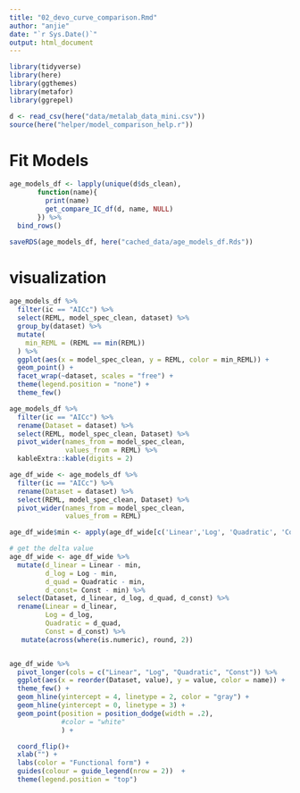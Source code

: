 ```yaml
---
title: "02_devo_curve_comparison.Rmd"
author: "anjie"
date: "`r Sys.Date()`"
output: html_document
---
```


```r
library(tidyverse)
library(here)
library(ggthemes)
library(metafor)
library(ggrepel)

d <- read_csv(here("data/metalab_data_mini.csv"))
source(here("helper/model_comparison_help.r"))
```
# Fit Models 

```r
age_models_df <- lapply(unique(d$ds_clean), 
       function(name){
         print(name)
         get_compare_IC_df(d, name, NULL)
       }) %>% 
  bind_rows()

saveRDS(age_models_df, here("cached_data/age_models_df.Rds"))
```

# visualization 

```r
age_models_df %>% 
  filter(ic == "AICc") %>% 
  select(REML, model_spec_clean, dataset) %>% 
  group_by(dataset) %>% 
  mutate(
    min_REML = (REML == min(REML))
  ) %>% 
  ggplot(aes(x = model_spec_clean, y = REML, color = min_REML)) + 
  geom_point() + 
  facet_wrap(~dataset, scales = "free") + 
  theme(legend.position = "none") + 
  theme_few()
```

```r
age_models_df %>% 
  filter(ic == "AICc") %>% 
  rename(Dataset = dataset) %>% 
  select(REML, model_spec_clean, Dataset) %>% 
  pivot_wider(names_from = model_spec_clean, 
              values_from = REML) %>% 
  kableExtra::kable(digits = 2)
```


```r

age_df_wide <- age_models_df %>% 
  filter(ic == "AICc") %>% 
  rename(Dataset = dataset) %>% 
  select(REML, model_spec_clean, Dataset) %>% 
  pivot_wider(names_from = model_spec_clean, 
              values_from = REML)

age_df_wide$min <- apply(age_df_wide[c('Linear','Log', 'Quadratic', 'Const')], 1, min)

# get the delta value 
age_df_wide <- age_df_wide %>% 
  mutate(d_linear = Linear - min, 
         d_log = Log - min, 
         d_quad = Quadratic - min, 
         d_const= Const - min) %>% 
  select(Dataset, d_linear, d_log, d_quad, d_const) %>% 
  rename(Linear = d_linear, 
         Log = d_log, 
         Quadratic = d_quad, 
         Const = d_const) %>% 
   mutate(across(where(is.numeric), round, 2)) 


age_df_wide %>% 
  pivot_longer(cols = c("Linear", "Log", "Quadratic", "Const")) %>% 
  ggplot(aes(x = reorder(Dataset, value), y = value, color = name)) +
  theme_few() + 
  geom_hline(yintercept = 4, linetype = 2, color = "gray") + 
  geom_hline(yintercept = 0, linetype = 3) + 
  geom_point(position = position_dodge(width = .2), 
             #color = "white"
             ) + 

  coord_flip()+ 
  xlab("") + 
  labs(color = "Functional form") + 
  guides(colour = guide_legend(nrow = 2))  + 
  theme(legend.position = "top")
```





